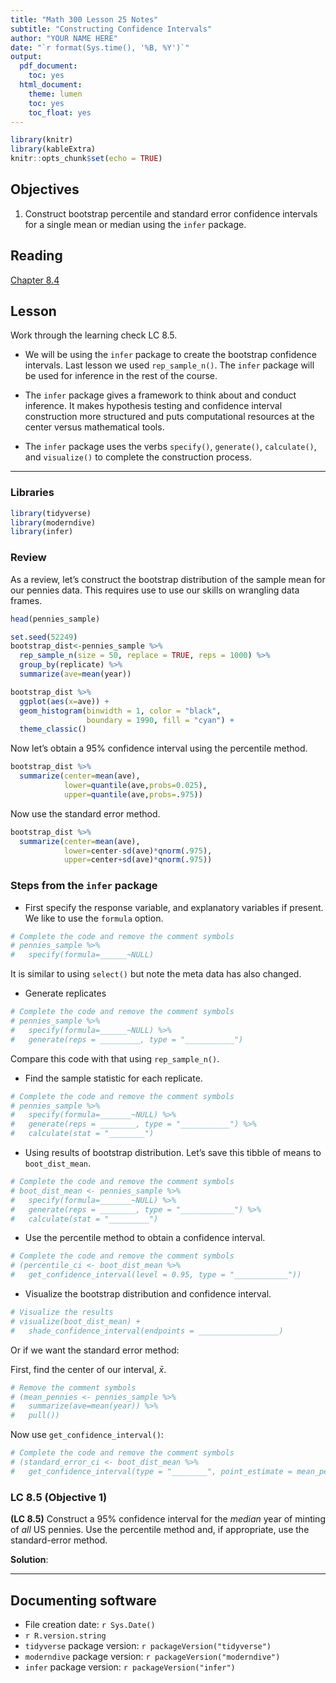```yaml
---
title: "Math 300 Lesson 25 Notes"
subtitle: "Constructing Confidence Intervals"
author: "YOUR NAME HERE"
date: "`r format(Sys.time(), '%B, %Y')`"
output:
  pdf_document:
    toc: yes
  html_document:
    theme: lumen
    toc: yes
    toc_float: yes
---
```



```r
library(knitr)
library(kableExtra)
knitr::opts_chunk$set(echo = TRUE)
```

## Objectives

1. Construct bootstrap percentile and standard error confidence intervals for a single mean or median using the `infer` package.

## Reading 

[Chapter 8.4](https://moderndive.com/8-confidence-intervals.html#bootstrap-process)


## Lesson 

Work through the learning check LC 8.5.

+ We will be using the `infer` package to create the bootstrap confidence intervals. Last lesson we used `rep_sample_n()`. The `infer` package will be used for inference in the rest of the course.

+ The `infer` package gives a framework to think about and conduct inference. It makes hypothesis testing and confidence interval construction more structured and puts computational resources at the center versus mathematical tools.

+ The `infer` package uses the verbs `specify()`, `generate()`, `calculate()`, and `visualize()` to complete the construction process.


***

### Libraries 

```r
library(tidyverse)
library(moderndive)
library(infer)
```

### Review

As a review, let's construct the bootstrap distribution of the sample mean for our pennies data. This requires use to use our skills on wrangling data frames.

```r
head(pennies_sample)
```


```r
set.seed(52249)
bootstrap_dist<-pennies_sample %>%
  rep_sample_n(size = 50, replace = TRUE, reps = 1000) %>%
  group_by(replicate) %>%
  summarize(ave=mean(year))
```

```r
bootstrap_dist %>%
  ggplot(aes(x=ave)) +
  geom_histogram(binwidth = 1, color = "black", 
                 boundary = 1990, fill = "cyan") +
  theme_classic()
```

Now let's obtain a 95% confidence interval using the percentile method. 


```r
bootstrap_dist %>%
  summarize(center=mean(ave),
            lower=quantile(ave,probs=0.025),
            upper=quantile(ave,probs=.975))
```

Now use the standard error method.

```r
bootstrap_dist %>%
  summarize(center=mean(ave),
            lower=center-sd(ave)*qnorm(.975),
            upper=center+sd(ave)*qnorm(.975))
```

### Steps from the `infer` package

- First specify the response variable, and explanatory variables if present. We like to use the `formula` option. 

```r
# Complete the code and remove the comment symbols
# pennies_sample %>%
#   specify(formula=______~NULL)
```

It is similar to using `select()` but note the meta data has also changed.

- Generate replicates

```r
# Complete the code and remove the comment symbols
# pennies_sample %>% 
#   specify(formula=______~NULL) %>% 
#   generate(reps = _________, type = "___________") 
```

Compare this code with that using `rep_sample_n()`.

- Find the sample statistic for each replicate.

```r
# Complete the code and remove the comment symbols
# pennies_sample %>% 
#   specify(formula=_______~NULL) %>% 
#   generate(reps = ________, type = "___________") %>% 
#   calculate(stat = "________") 
```

- Using results of bootstrap distribution. Let's save this tibble of means to `boot_dist_mean`. 
 
```r
# Complete the code and remove the comment symbols
# boot_dist_mean <- pennies_sample %>% 
#   specify(formula=_______~NULL) %>% 
#   generate(reps = ________, type = "____________") %>% 
#   calculate(stat = "_________")
```

- Use the percentile method to obtain a confidence interval. 

```r
# Complete the code and remove the comment symbols
# (percentile_ci <- boot_dist_mean %>% 
#   get_confidence_interval(level = 0.95, type = "____________"))
```

- Visualize the bootstrap distribution and confidence interval. 

```r
# Visualize the results
# visualize(boot_dist_mean) +
#   shade_confidence_interval(endpoints = __________________)
```

Or if we want the standard error method:

First, find the center of our interval, $\bar{x}$. 

```r
# Remove the comment symbols
# (mean_pennies <- pennies_sample %>%
#   summarize(ave=mean(year)) %>%
#   pull())
```

Now use `get_confidence_interval()`: 

```r
# Complete the code and remove the comment symbols
# (standard_error_ci <- boot_dist_mean %>% 
#   get_confidence_interval(type = "________", point_estimate = mean_pennies))
```


### LC 8.5 (Objective 1)

**(LC 8.5)** Construct a 95% confidence interval for the *median* year of minting of *all* US pennies. Use the percentile method and, if appropriate, use the standard-error method.

**Solution**: 



***

## Documenting software 

  * File creation date: `r Sys.Date()`
  * `r R.version.string`
  * `tidyverse` package version: `r packageVersion("tidyverse")`
  * `moderndive` package version: `r packageVersion("moderndive")`
  * `infer` package version: `r packageVersion("infer")`

